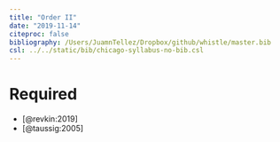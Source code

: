 ```yaml
---
title: "Order II"
date: "2019-11-14"
citeproc: false
bibliography: /Users/JuamnTellez/Dropbox/github/whistle/master.bib
csl: ../../static/bib/chicago-syllabus-no-bib.csl
---
```

  
# Required
  
  
- <i class="far fa-file-pdf"></i> [@revkin:2019]
- <i class="fas fa-book"></i> [@taussig:2005]